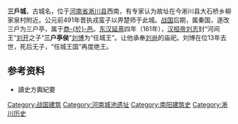 '''三戶城'''，古城名，位于[[河南省|河南省]][[淅川县|淅川县]]西南，有专家认为故址在今淅川县大石桥乡柳家泉村附近。公元前491年晋执戎蛮子以畀楚师于此城。[[战国|战国]]后期，属秦国，遂改三户为三户亭，属于[[商於邑|商-{於}-邑]]。[[东汉|东汉]][[延熹|延熹]]四年（161年），[[汉桓帝|汉桓帝刘志]]封“河间王”[[刘开|刘开]]之子“'''三户亭侯'''”[[刘博|刘博]]为“任城王”。让他承奉[[刘尚|刘尚]]的庙祀。刘博在位13年去世，死后无子，“任城王国”再度绝王。

==参考资料==
*讀史方輿紀要

[[Category:战国建筑|Category:战国建筑]]
[[Category:河南城池遗址|Category:河南城池遗址]]
[[Category:南阳建筑史|Category:南阳建筑史]]
[[Category:淅川历史|Category:淅川历史]]